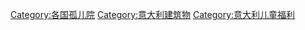[[Category:各国孤儿院|Category:各国孤儿院]]
[[Category:意大利建筑物|Category:意大利建筑物]]
[[Category:意大利儿童福利|Category:意大利儿童福利]]